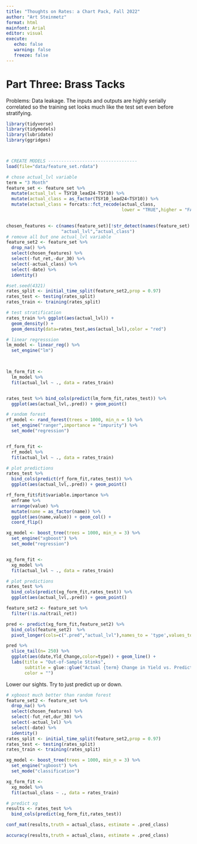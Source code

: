 ```yaml
---
title: "Thoughts on Rates: a Chart Pack, Fall 2022"
author: "Art Steinmetz"
format: html
mainfont: Arial
editor: visual
execute: 
   echo: false
   warning: false
   freeze: false
---
```


# Part Three:  Brass Tacks


Problems: 
Data leakage.  The inputs and outputs are highly serially correlated so the training set looks much like the test set even before stratifying.
```r
library(tidyverse)
library(tidymodels)
library(lubridate)
library(ggridges)



# CREATE MODELS ----------------------------------
load(file="data/feature_set.rdata")

# chose actual_lvl variable
term = "3 Month"
feature_set <- feature_set %>% 
  mutate(actual_lvl = TSY10_lead24-TSY10) %>% 
  mutate(actual_class = as_factor(TSY10_lead24<TSY10)) %>% 
  mutate(actual_class = forcats::fct_recode(actual_class,
                                            lower = "TRUE",higher = "FALSE"))
         

chosen_features <- c(names(feature_set)[!str_detect(names(feature_set) ,"lead")],
                     "actual_lvl","actual_class")
# remove all but one actual_lvl variable
feature_set2 <- feature_set %>% 
  drop_na() %>% 
  select(chosen_features) %>% 
  select(-fut_ret,-dur_30) %>% 
  select(-actual_class) %>% 
  select(-date) %>% 
  identity()

#set.seed(4321)
rates_split <- initial_time_split(feature_set2,prop = 0.97)
rates_test <- testing(rates_split)
rates_train <- training(rates_split)

# test stratification
rates_train %>% ggplot(aes(actual_lvl)) + 
  geom_density() +
  geom_density(data=rates_test,aes(actual_lvl),color = "red")
```


```r
# linear regresssion
lm_model <- linear_reg() %>% 
  set_engine("lm")

  

lm_form_fit <- 
  lm_model %>% 
  fit(actual_lvl ~ ., data = rates_train)


rates_test %>% bind_cols(predict(lm_form_fit,rates_test)) %>% 
  ggplot(aes(actual_lvl,.pred)) + geom_point()
```


```r
# random forest
rf_model <- rand_forest(trees = 1000, min_n = 5) %>% 
  set_engine("ranger",importance = "impurity") %>% 
  set_mode("regression")


rf_form_fit <- 
  rf_model %>% 
  fit(actual_lvl ~ ., data = rates_train)

# plot predictions
rates_test %>% 
  bind_cols(predict(rf_form_fit,rates_test)) %>% 
  ggplot(aes(actual_lvl,.pred)) + geom_point()
```


```r
rf_form_fit$fit$variable.importance %>% 
  enframe %>% 
  arrange(value) %>% 
  mutate(name = as_factor(name)) %>% 
  ggplot(aes(name,value)) + geom_col() + 
  coord_flip()
```


```r
xg_model <- boost_tree(trees = 1000, min_n = 3) %>% 
  set_engine("xgboost") %>% 
  set_mode("regression")


xg_form_fit <- 
  xg_model %>% 
  fit(actual_lvl ~ ., data = rates_train)

# plot predictions
rates_test %>% 
  bind_cols(predict(xg_form_fit,rates_test)) %>% 
  ggplot(aes(actual_lvl,.pred)) + geom_point()

```


```r
feature_set2 <- feature_set %>% 
  filter(!is.na(trail_ret)) 

pred <- predict(xg_form_fit,feature_set2) %>% 
  bind_cols(feature_set2)  %>% 
  pivot_longer(cols=c(".pred","actual_lvl"),names_to = 'type',values_to = 'Yld_Change')

pred %>% 
  slice_tail(n= 250) %>% 
  ggplot(aes(date,Yld_Change,color=type)) + geom_line() + 
  labs(title = "Out-of-Sample Stinks",
       subtitle = glue::glue("Actual {term} Change in Yield vs. Predicted"),
       color = "")

```

Lower our sights.  Try to just predict up or down.

```r
# xgboost much better than random forest
feature_set2 <- feature_set %>% 
  drop_na() %>% 
  select(chosen_features) %>% 
  select(-fut_ret,dur_30) %>% 
  select(-actual_lvl) %>% 
  select(-date) %>% 
  identity()
rates_split <- initial_time_split(feature_set2,prop = 0.97)
rates_test <- testing(rates_split)
rates_train <- training(rates_split)

xg_model <- boost_tree(trees = 1000, min_n = 3) %>% 
  set_engine("xgboost") %>% 
  set_mode("classification")

xg_form_fit <- 
  xg_model %>% 
  fit(actual_class ~ ., data = rates_train)

# predict xg
results <- rates_test %>% 
  bind_cols(predict(xg_form_fit,rates_test))

conf_mat(results,truth = actual_class, estimate = .pred_class)
```

```r
accuracy(results,truth = actual_class, estimate = .pred_class)
```
